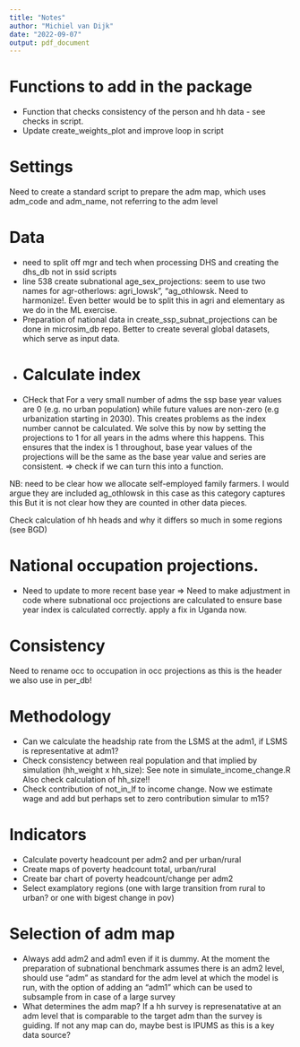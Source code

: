 ```yaml
---
title: "Notes"
author: "Michiel van Dijk"
date: "2022-09-07"
output: pdf_document
---
```


# Functions to add in the package

-   Function that checks consistency of the person and hh data - see checks in script.
- Update create_weights_plot and improve loop in script

# Settings

Need to create a standard script to prepare the adm map, which uses adm_code and adm_name, not referring to the adm level


# Data
- need to split off mgr and tech when processing DHS and creating the dhs_db not in ssid scripts
- line 538 create subnational age_sex_projections: seem to use two names for agr-otherlows: agri_lowsk", "ag_othlowsk. Need to harmonize!. Even better would be to split this in agri and elementary as we do in the ML exercise.
- Preparation of national data in create_ssp_subnat_projections can be done in microsim_db repo. Better to create several global datasets, which serve as input data.
- # Calculate index
- CHeck that For a very small number of adms the ssp base year values are 0 (e.g. no urban population)
while future values are non-zero (e.g urbanization starting in 2030). This creates problems as the index number cannot be calculated. We solve this by now by setting the projections to 1 for all years in the adms where this happens. This ensures that the index is 1 throughout, base year values of the projections will be the same as the base year value and series are consistent. => check if we can turn this into a function.

NB: need to be clear how we allocate self-employed family farmers.
I would argue they are included ag_othlowsk in this case as this category captures this
But it is not clear how they are counted in other data pieces.

Check calculation of hh heads and why it differs so much in some regions (see BGD)

# National occupation projections.
- Need to update to more recent base year => Need to make adjustment in code where
subnational occ projections are calculated to ensure base year index is calculated correctly. apply a fix in Uganda now.

# Consistency

Need to rename occ to occupation in occ projections as this is the header we also use in per_db!


# Methodology
- Can we calculate the headship rate from the LSMS at the adm1, if LSMS is representative at adm1?
- Check consistency between real population and that implied by simulation (hh_weight x hh_size): See note in simulate_income_change.R Also check calculation of hh_size!!
- Check contribution of not_in_lf to income change. Now we estimate wage and add but perhaps set to zero contribution simular to m15?


# Indicators

- Calculate poverty headcount per adm2 and per urban/rural
- Create maps of poverty headcount total, urban/rural
- Create bar chart of poverty headcount/change per adm2
- Select examplatory regions (one with large transition from rural to urban? or one with bigest change in pov)

# Selection of adm map
- Always add adm2 and adm1 even if it is dummy. At the moment the preparation of subnational benchmark assumes there is an adm2 level, should use "adm" as standard for the adm level at which the model is run, with the option of adding an "adm1" which can be used to subsample from in case of a large survey
- What determines the adm map? If a hh survey is represenatative at an adm level that is comparable to the target adm than the survey is guiding. If not any map can do, maybe best is IPUMS as this is a key data source?


